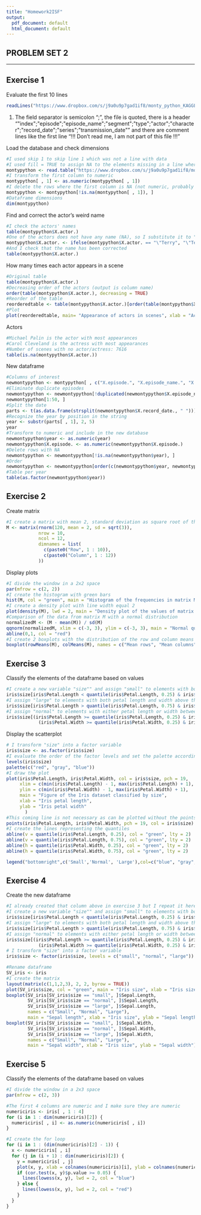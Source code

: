 ```yaml
---
title: "Homework2ISF"
output:
  pdf_document: default
  html_document: default
---
```




PROBLEM SET 2
-------------
-------------




Exercise 1
----------




Evaluate the first 10 lines
```r
readLines("https://www.dropbox.com/s/j9a0u9p7gad1if8/monty_python_KAGGLE.txt?dl=1", 10)
```
1. The field separator is semicolon ";", the file is quoted, there is a header "\"index\";\"episode\";\"episode_name\";\"segment\";\"type\";\"actor\";\"character\";\"record_date\";\"series\";\"transmission_date\"" and there are comment lines like the first line "!!! Don't read me, I am not part of this file !!!"




Load the database and check dimensions
```r
#I used skip 1 to skip line 1 which was not a line with data
#I used fill = TRUE to assign NA to the elements missing in a line where the number of columns was smaller than the rest of lines probably because there were some missing values
montypython <- read.table("https://www.dropbox.com/s/j9a0u9p7gad1if8/monty_python_KAGGLE.txt?dl=1", header = TRUE, sep = ";", stringsAsFactors = FALSE, quote = "", skip = 1, fill = TRUE)
#I transform the first column to numeric
montypython[ , 1] <- as.numeric(montypython[ , 1])
#I delete the rows where the first column is NA (not numeric, probably a row with no values, just a commenting line)
montypython <- montypython[!is.na(montypython[ , 1]), ]
#Dataframe dimensions
dim(montypython)
```




Find and correct the actor's weird name
```r
#I check the actors' names
table(montypython$X.actor.)
#One of the actors does not have any name (NA), so I substitute it to "Missing"
montypython$X.actor. <- ifelse(montypython$X.actor. == "\"Terry", "\"Terry\"", montypython$X.actor.)
#And I check that the name has been corrected
table(montypython$X.actor.)
```




How many times each actor appears in a scene
```r
#Original table
table(montypython$X.actor.)
#Decreasing order of the actors (output is column name)
order(table(montypython$X.actor.), decreasing = TRUE)
#Reorder of the table
reorderedtable <- table(montypython$X.actor.)[order(table(montypython$X.actor.), decreasing = TRUE)]
#Plot
plot(reorderedtable, main= "Appearance of actors in scenes", xlab = "Actor's name", ylab = "Number of scenes", las = 3)
```




Actors
```r
#Michael Palin is the actor with most appearances
#Carol Cleveland is the actress with most appearances
#Number of scenes with no actor/actress: 7616
table(is.na(montypython$X.actor.))
```




New dataframe
```r
#Columns of interest
newmontypython <- montypython[ , c("X.episode.", "X.episode_name.", "X.series.", "X.record_date.")]
#Eliminate duplicate episodes
newmontypython <- newmontypython[!duplicated(newmontypython$X.episode_name.), ]
newmontypython[1:50, ]
#Split the date
parts <- t(as.data.frame(strsplit(newmontypython$X.record_date., " ")))
#Recognize the year by position in the string
year <- substr(parts[ , 1], 2, 5)
year
#Transform to numeric and include in the new database
newmontypython$year <- as.numeric(year)
newmontypython$X.episode. <- as.numeric(newmontypython$X.episode.)
#Delete rows with NA
newmontypython <- newmontypython[!is.na(newmontypython$year), ]
#Order
newmontypython <- newmontypython[order(c(newmontypython$year, newmontypython$X.episode.), decreasing = TRUE), ]
#Table per year
table(as.factor(newmontypython$year))
```









Exercise 2
----------




Create matrix
```r
#I create a matrix with mean 2, standard deviation as square root of the variance 3, 10 rows and 12 columns
M <- matrix(rnorm(120, mean = 2, sd = sqrt(3)), 
            nrow = 10, 
            ncol = 12,
            dimnames = list(
              c(paste0("Row", 1 : 10)),
              c(paste0("Column", 1 : 12))
            ))
```





Display plots
```r
#I divide the window in a 2x2 space
par(mfrow = c(2, 2))
#I create the histogram with green bars
hist(M, col = "green", main = "Histogram of the frequencies in matrix M", xlab = "Values of the matrix M")
#I create a density plot with line width equal 2
plot(density(M), lwd = 2, main = "Density plot of the values of matrix M", xlab = "Values of the matrix M")
#Comparison of the data from matrix M with a normal distribution
normalizedM <- (M - mean(M)) / sd(M)
qqnorm(normalizedM, xlim = c(-3, 3), ylim = c(-3, 3), main = "Normal quantile-quantile plot")
abline(0,1, col = "red")
#I create 2 boxplots with the distribution of the row and column means
boxplot(rowMeans(M), colMeans(M), names = c("Mean rows", "Mean columns"), main = "Distribution of the row and column means", xlab = "Names of the boxes", ylab = "Values")
```




Exercise 3
----------




Classify the elements of the dataframe based on values
```r
#I create a new variable "size"" and assign "small" to elements with both petal length and width below the first quartile
iris$size[iris$Petal.Length < quantile(iris$Petal.Length, 0.25) & iris$Petal.Width < quantile(iris$Petal.Width, 0.25)] <- "small"
#I assign "large" to elements with both petal length and width above the third quartile
iris$size[iris$Petal.Length > quantile(iris$Petal.Length, 0.75) & iris$Petal.Width > quantile(iris$Petal.Width, 0.75)] <- "large"
#I assign "normal" to elements with either petal length or width between the first and the third quartiles
iris$size[(iris$Petal.Length >= quantile(iris$Petal.Length, 0.25) & iris$Petal.Length <= quantile(iris$Petal.Length, 0.75)) |
            (iris$Petal.Width >= quantile(iris$Petal.Width, 0.25) & iris$Petal.Width <= quantile(iris$Petal.Width, 0.75))] <- "normal"
```




Display the scatterplot
```r
# I transform "size" into a factor variable
iris$size <- as.factor(iris$size)
#I evaluate the order of the factor levels and set the palette accordingly
levels(iris$size)
palette(c("red", "gray", "blue"))
#I draw the plot
plot(iris$Petal.Length, iris$Petal.Width, col = iris$size, pch = 19, 
     xlim = c(min(iris$Petal.Length) - 1, max(iris$Petal.Length) + 1),
     ylim = c(min(iris$Petal.Width) - 1, max(iris$Petal.Width) + 1),
     main = "Figure of the Iris dataset classified by size",
     xlab = "Iris petal length",
     ylab = "Iris petal width"
       )
#This coming line is not necessary as can be plotted without the points() function, but we were asked to use the points() function
points(iris$Petal.Length, iris$Petal.Width, pch = 19, col = iris$size)
#I create the lines representing the quantiles
abline(v = quantile(iris$Petal.Length, 0.25), col = "green", lty = 2)
abline(v = quantile(iris$Petal.Length, 0.75), col = "green", lty = 2)
abline(h = quantile(iris$Petal.Width, 0.25), col = "green", lty = 2)
abline(h = quantile(iris$Petal.Width, 0.75), col = "green", lty = 2)

legend("bottomright",c('Small','Normal', 'Large'),col=c("blue", "gray", "red"), pch = c(19, 19, 19))
```




Exercise 4
----------




Create the new dataframe
```r
#I already created that column above in exercise 3 but I repeat it here
#I create a new variable "size"" and assign "small" to elements with both petal length and width below the first quartile
iris$size[iris$Petal.Length < quantile(iris$Petal.Length, 0.25) & iris$Petal.Width < quantile(iris$Petal.Width, 0.25)] <- "small"
#I assign "large" to elements with both petal length and width above the third quartile
iris$size[iris$Petal.Length > quantile(iris$Petal.Length, 0.75) & iris$Petal.Width > quantile(iris$Petal.Width, 0.75)] <- "large"
#I assign "normal" to elements with either petal length or width between the first and the third quartiles
iris$size[(iris$Petal.Length >= quantile(iris$Petal.Length, 0.25) & iris$Petal.Length <= quantile(iris$Petal.Length, 0.75)) |
            (iris$Petal.Width >= quantile(iris$Petal.Width, 0.25) & iris$Petal.Width <= quantile(iris$Petal.Width, 0.75))] <- "normal"
# I transform "size" into a factor variable
iris$size <- factor(iris$size, levels = c("small", "normal", "large"))

#Rename dataframe
SV_iris <- iris
#I create the matrix
layout(matrix(c(1,1,2,3), 2, 2, byrow = TRUE))
plot(SV_iris$size, col = "green", main = "Iris size", xlab = "Iris size", ylab = "Frequency")
boxplot(SV_iris[SV_iris$size == "small", ]$Sepal.Length, 
        SV_iris[SV_iris$size == "normal", ]$Sepal.Length,
        SV_iris[SV_iris$size == "large", ]$Sepal.Length,
        names = c("Small", "Normal", "Large"),
        main = "Sepal length", xlab = "Iris size", ylab = "Sepal length")
boxplot(SV_iris[SV_iris$size == "small", ]$Sepal.Width, 
        SV_iris[SV_iris$size == "normal", ]$Sepal.Width,
        SV_iris[SV_iris$size == "large", ]$Sepal.Width,
        names = c("Small", "Normal", "Large"),
        main = "Sepal width", xlab = "Iris size", ylab = "Sepal width")
```




Exercise 5
----------




Classify the elements of the dataframe based on values
```r
#I divide the window in a 2x3 space
par(mfrow = c(2, 3))

#The first 4 columns are numeric and I make sure they are numeric
numericiris <- iris[ , 1 : 4]
for (i in 1 : dim(numericiris)[2]) {
  numericiris[ , i] <- as.numeric(numericiris[ , i])
}

#I create the for loop
for (i in 1 : (dim(numericiris)[2] - 1)) {
  x <- numericiris[ , i]
  for (j in (i + 1) : dim(numericiris)[2]) {
    y = numericiris[ , j]
    plot(x, y, xlab = colnames(numericiris)[i], ylab = colnames(numericiris)[j], main = cor.test(x, y)$p.value)
    if (cor.test(x, y)$p.value >= 0.05) {
      lines(lowess(x, y), lwd = 2, col = "blue")
    } else {
      lines(lowess(x, y), lwd = 2, col = "red")
    }
  }
}
```























